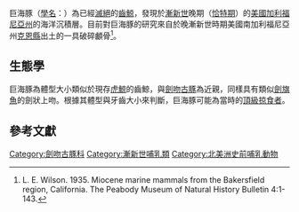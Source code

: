 {{speciesbox
| fossil_range = 晚[[漸新世|漸新世]] {{Fossil range|Late Oligocene}}
| image = Macrodelphinus_kelloggi.jpg
| image_caption = 巨海豚與[[劍吻古豚|劍吻古豚]]
| genus = Macrodelphinus
| parent_authority = Wilson 1935
| species = kelloggi
| name = 克氏巨海豚
| authority = Wilson 1935
| extinct = true
}}

巨海豚（[[學名|學名]]：{{lang|la|''Macrodelphinus''}}）為已經[[滅絕|滅絕]]的[[齒鯨|齒鯨]]，發現於[[漸新世|漸新世]]晚期（[[恰特期|恰特期]]）的[[美國|美國]][[加利福尼亞州|加利福尼亞州]]的海洋沉積層。目前對巨海豚的研究來自於晚漸新世時期美國南加利福尼亞州[[克恩縣|克恩縣]]{{link-en|朱威特砂質地層組|Jewett Sand Formation}}出土的一具破碎顱骨<ref>L. E. Wilson. 1935. Miocene marine mammals from the Bakersfield region, California. The Peabody Museum of Natural History Bulletin 4:1-143.</ref>。

== 生態學 ==
巨海豚為體型大小類似於現存[[虎鯨|虎鯨]]的齒鯨，與[[劍吻古豚|劍吻古豚]]為近親，同樣具有類似[[劍旗魚|劍旗魚]]的劍狀上吻。根據其體型與牙齒大小來判斷，巨海豚可能為當時的[[頂級掠食者|頂級掠食者]]。

== 參考文獻 ==
{{Reflist}}
{{齒鯨小目|O.}}
{{Taxonbar|from=Q6725256}}
{{paleo-stub}}
[[Category:劍吻古豚科|Category:劍吻古豚科]]
[[Category:漸新世哺乳類|Category:漸新世哺乳類]]
[[Category:北美洲史前哺乳動物|Category:北美洲史前哺乳動物]]